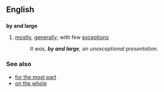 ==English==
==={{idiom}}===
'''by and large'''
#[[mostly]], [[generally]]; with few [[exception]]s
#:''It was, '''by and large''', an unexceptional presentation.''

===See also===
*[[for the most part]]
*[[on the whole]]